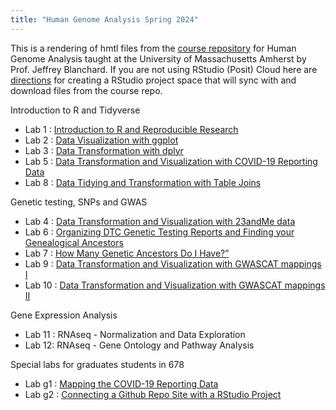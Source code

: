 ```yaml
---
title: "Human Genome Analysis Spring 2024"
---
```


This is a rendering of hmtl files from the [course repository](https://github.com/jeffreyblanchard/HumGen2024R) for Human Genome Analysis taught at the University of Massachusetts Amherst by Prof. Jeffrey Blanchard.  If you are not using RStudio (Posit) Cloud here are [directions](HumGen_github.html) for creating a RStudio project space that will sync with and download files from the course repo.

Introduction to R and Tidyverse

* Lab 1 : [Introduction to R and Reproducible Research](HumGen_Lab1_intro.html)
* Lab 2 : [Data Visualization with ggplot](HumGen_Lab2_ggplot.html)
* Lab 3 : [Data Transformation with dplyr](HumGen_Lab3_trans.html)
* Lab 5 : [Data Transformation and Visualization with COVID-19 Reporting Data](HumGen_Lab5_covid.html)
* Lab 8 : [Data Tidying and Transformation with Table Joins](HumGen_Lab8_joins.html)

Genetic testing, SNPs and GWAS

* Lab 4 : [Data Transformation and Visualization with 23andMe data](HumGen_Lab4_23andMe.html)
* Lab 6 : [Organizing DTC Genetic Testing Reports and Finding your Genealogical Ancestors](HumGen_Lab6_genealogical_ancestors.html)
* Lab 7 : [How Many Genetic Ancestors Do I Have?"](HumGen_Lab7_genetic_ancestors.html)
* Lab 9 : [Data Transformation and Visualization with GWASCAT mappings I](HumGen_Lab9_gwascat1.html)
* Lab 10 : [Data Transformation and Visualization with GWASCAT mappings II](HumGen_Lab10_gwascat2.html)

Gene Expression Analysis

* Lab 11 : RNAseq - Normalization and Data Exploration
* Lab 12: RNAseq - Gene Ontology and Pathway Analysis

Special labs for graduates students in 678

* Lab g1 : [Mapping the COVID-19 Reporting Data](HumGen_Labg1_covid_map.html)
* Lab g2 : [Connecting a Github Repo Site with a RStudio Project](HumGen_Labg2_github.html)
